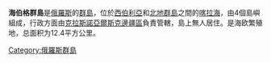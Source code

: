 '''海伯格群島'''是[[俄羅斯|俄羅斯]]的[[群島|群島]]，位於[[西伯利亞|西伯利亞]]和[[北地群島|北地群島]]之間的[[喀拉海|喀拉海]]，由4個島嶼組成，行政方面由[[克拉斯諾亞爾斯克邊疆區|克拉斯諾亞爾斯克邊疆區]]負責管轄，島上無人居住。是海欧繁殖地，总面积为12.4平方公里。

{{coord|display=title|77|40|N|101|27|E}}
{{Russia-geo-stub}}
[[Category:俄羅斯群島|Category:俄羅斯群島]]